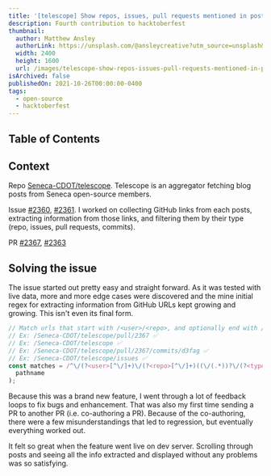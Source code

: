 ```yaml
---
title: '[telescope] Show repos, issues, pull requests mentioned in posts'
description: Fourth contribution to hacktoberfest
thumbnail:
  author: Matthew Ansley
  authorLink: https://unsplash.com/@ansleycreative?utm_source=unsplash&utm_medium=referral&utm_content=creditCopyText
  width: 2400
  height: 1600
  url: /images/telescope-show-repos-issues-pull-requests-mentioned-in-posts/hero.jpg
isArchived: false
publishedOn: 2021-10-26T00:00:00-0400
tags:
  - open-source
  - hacktoberfest
---
```


## Table of Contents  


## Context

Repo [Seneca-CDOT/telescope](https://github.com/Seneca-CDOT/telescope). Telescope is an aggregator fetching blog posts from Seneca open-source members.

Issue [#2360](https://github.com/Seneca-CDOT/telescope/issues/2360), [#2361](https://github.com/Seneca-CDOT/telescope/issues/2361). I worked on collecting GitHub links from each posts, extracting information from those links, and filtering them by their type (repo, issues, pull requests, commits).

PR [#2367](https://github.com/Seneca-CDOT/telescope/pull/2367), [#2363](https://github.com/Seneca-CDOT/telescope/pull/2363)

## Solving the issue

The issue started out pretty easy and straight forward. As it was tested with live data, more and more edge cases were discovered and the mine initial regex for extracting information from GitHub URLs kept growing and growing. This isn't even its final form.

```ts
// Match urls that start with /<user>/<repo>, and optionally end with /<anything-in-between>/<type>/<id>
// Ex: /Seneca-CDOT/telescope/pull/2367 ✅
// Ex: /Seneca-CDOT/telescope ✅
// Ex: /Seneca-CDOT/telescope/pull/2367/commits/d3fag ✅
// Ex: /Seneca-CDOT/telescope/issues ✅
const matches = /^\/(?<user>[^\/]+)\/(?<repo>[^\/]+)((\/(.*))?\/(?<type>[^\/]+)\/(?<id>(\d+))\/?$)?/i.exec(
  pathname
);
```

Because this was a brand new feature, I went through a lot of feedback loops to fix bugs and enhancement. That was also my first time sending a PR to another PR (i.e. co-authoring a PR). Because of the co-authoring, there were a few misunderstandings that led to regression, but eventually everything worked out. 

It felt so great when the feature went live on dev server. Scrolling through posts and seeing all the info extracted and displayed without any problems was so satisfying.